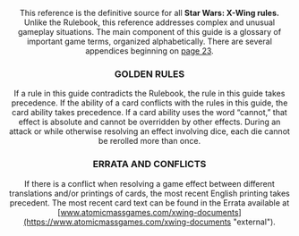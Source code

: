<Header title="interoduction" />

This reference is the definitive source for all
**Star Wars: X-Wing rules.**
Unlike the Rulebook, this reference addresses complex and unusual gameplay
situations.
The main component of this guide is a glossary of important game terms,
organized alphabetically. There are several appendices beginning on [page 23](/article/4).

### GOLDEN RULES

If a rule in this guide contradicts the Rulebook, the rule in this guide takes
precedence.
If the ability of a card conflicts with the rules in this guide, the card ability
takes precedence.
If a card ability uses the word “cannot,” that effect is absolute and cannot be
overridden by other effects.
During an attack or while otherwise resolving an effect involving dice, each die
cannot be rerolled more than once.

### ERRATA AND CONFLICTS

If there is a conflict when resolving a game effect between different
translations and/or printings of cards, the most recent English printing takes
precedent. The most recent card text can be found in the Errata available at
[www.atomicmassgames.com/xwing-documents](https://www.atomicmassgames.com/xwing-documents "external").
